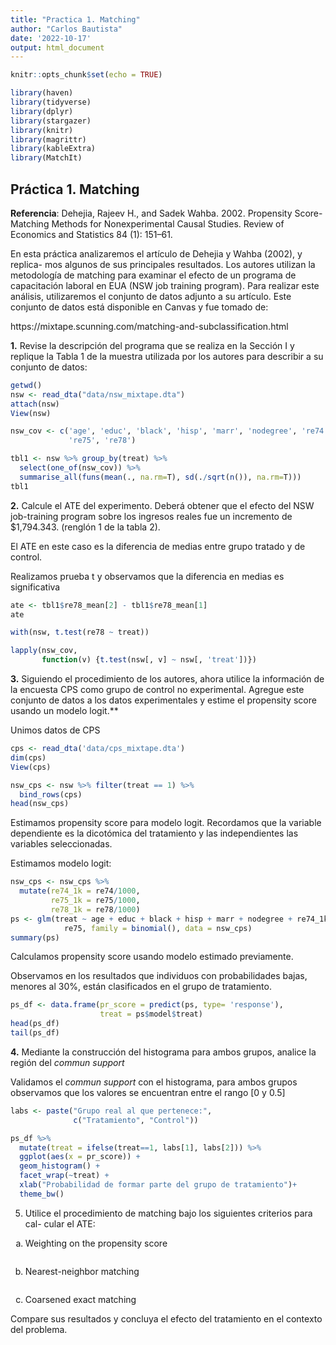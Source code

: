 ```yaml
---
title: "Practica 1. Matching"
author: "Carlos Bautista"
date: '2022-10-17'
output: html_document
---
```


```r
knitr::opts_chunk$set(echo = TRUE)

library(haven)
library(tidyverse)
library(dplyr)
library(stargazer)
library(knitr)
library(magrittr)
library(kableExtra)
library(MatchIt)
```

## Práctica 1. Matching

**Referencia**: Dehejia, Rajeev H., and Sadek Wahba. 2002. Propensity Score-
Matching Methods for Nonexperimental Causal Studies. Review of Economics
and Statistics 84 (1): 151–61.

En esta práctica analizaremos el artículo de Dehejia y Wahba (2002), y replica-
mos algunos de sus principales resultados. Los autores utilizan la metodología
de matching para examinar el efecto de un programa de capacitación laboral
en EUA (NSW job training program). Para realizar este análisis, utilizaremos el
conjunto de datos adjunto a su artículo. Este conjunto de datos está disponible
en Canvas y fue tomado de:

https://mixtape.scunning.com/matching-and-subclassification.html

**1.** Revise la descripción del programa que se realiza en la Sección I y replique
la Tabla 1 de la muestra utilizada por los autores para describir a su
conjunto de datos:

```r
getwd()
nsw <- read_dta("data/nsw_mixtape.dta")
attach(nsw)
View(nsw)

nsw_cov <- c('age', 'educ', 'black', 'hisp', 'marr', 'nodegree', 're74', 
             're75', 're78')

tbl1 <- nsw %>% group_by(treat) %>% 
  select(one_of(nsw_cov)) %>% 
  summarise_all(funs(mean(., na.rm=T), sd(./sqrt(n()), na.rm=T)))
tbl1
```

**2.** Calcule el ATE del experimento. Deberá obtener que el efecto del NSW
job-training program sobre los ingresos reales fue un incremento de $1,794.343.
(renglón 1 de la tabla 2).

El ATE en este caso es la diferencia de medias entre grupo tratado y de control.

Realizamos prueba t y observamos que la diferencia en medias es significativa

```r
ate <- tbl1$re78_mean[2] - tbl1$re78_mean[1]
ate

with(nsw, t.test(re78 ~ treat))
```
```r
lapply(nsw_cov,
       function(v) {t.test(nsw[, v] ~ nsw[, 'treat'])})
```


**3.** Siguiendo el procedimiento de los autores, ahora utilice la información de
la encuesta CPS como grupo de control no experimental. Agregue este
conjunto de datos a los datos experimentales y estime el propensity score
usando un modelo logit.**

Unimos datos de CPS

```r
cps <- read_dta('data/cps_mixtape.dta')
dim(cps)
View(cps)

nsw_cps <- nsw %>% filter(treat == 1) %>% 
  bind_rows(cps)
head(nsw_cps)
```
Estimamos propensity score para modelo logit. Recordamos que la variable 
dependiente es la dicotómica del tratamiento y las independientes las variables
seleccionadas.

Estimamos modelo logit:

```r
nsw_cps <- nsw_cps %>% 
  mutate(re74_1k = re74/1000,
         re75_1k = re75/1000,
         re78_1k = re78/1000)
ps <- glm(treat ~ age + educ + black + hisp + marr + nodegree + re74_1k+
            re75, family = binomial(), data = nsw_cps)
summary(ps)
```

Calculamos propensity score usando modelo estimado previamente.

Observamos en los resultados que individuos con probabilidades bajas,
menores al 30%, están clasificados en el grupo de tratamiento.

```r
ps_df <- data.frame(pr_score = predict(ps, type= 'response'),
                    treat = ps$model$treat)
head(ps_df)
tail(ps_df)
```

**4.** Mediante la construcción del histograma para ambos grupos, analice la
región del *commun support*

Validamos el *commun support* con el histograma, para ambos grupos observamos
que los valores se encuentran entre el rango [0 y 0.5]

```r
labs <- paste("Grupo real al que pertenece:", 
              c("Tratamiento", "Control"))

ps_df %>% 
  mutate(treat = ifelse(treat==1, labs[1], labs[2])) %>% 
  ggplot(aes(x = pr_score)) +
  geom_histogram() +
  facet_wrap(~treat) +
  xlab("Probabilidad de formar parte del grupo de tratamiento")+
  theme_bw()
```
5. Utilice el procedimiento de matching bajo los siguientes criterios para cal-
cular el ATE:

a) Weighting on the propensity score

```r

```

b) Nearest-neighbor matching

```r

```

c) Coarsened exact matching

Compare sus resultados y concluya el efecto del tratamiento en el contexto
del problema.

